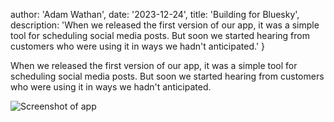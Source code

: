 





  author: 'Adam Wathan',
  date: '2023-12-24',
  title: 'Building for Bluesky',
  description: 'When we released the first version of our app, it was a simple tool for scheduling social media posts. But soon we started hearing from customers who were using it in ways we hadn\'t anticipated.'
}


When we released the first version of our app, it was a simple tool for scheduling social media posts. But soon we started hearing from customers who were using it in ways we hadn't anticipated.

<Image 
  src={eggs} 
  alt="Screenshot of app" 
  className="rounded-md"
/>
